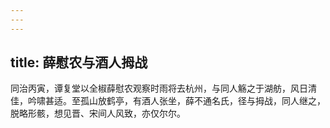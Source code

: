 ```yaml
---
---
---
```

title: 薛慰农与酒人拇战
---



同治丙寅，谭复堂以全椒薛慰农观察时雨将去杭州，与同人觞之于湖舫，风日清佳，吟啸甚适。至孤山放鹤亭，有酒人张坐，薛不通名氏，径与拇战，同人继之，脱略形骸，想见晋、宋间人风致，亦仅尔尔。